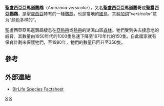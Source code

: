 {{Speciesbox
| image = Amazona versicolor -St Lucia-5a.jpg
| image_caption = 聖盧西亞亞馬遜鸚鵡
| status = VU
| status_system = iucn3.1
| genus = Amazona
| species = versicolor
| authority = ([[菲利普·路德維希·施塔蒂烏斯·米勒|Müller]], 1776)
}}
'''聖盧西亞亞馬遜鸚鵡'''（''Amazona versicolor''），又名'''聖盧西亞亞馬遜鸚哥'''或'''聖露西亞鸚鵡'''，是[[聖盧西亞|聖盧西亞]]特有的一種[[鸚鵡|鸚鵡]]，也是當地的[[國鳥|國鳥]]。其[[种加词|种加词]]“''versicolor''”意为“颜色多样的”。

聖盧西亞亞馬遜鸚鵡棲息在[[亞熱帶|亞熱帶]]或[[熱帶|熱帶]]的潮濕山區[[森林|森林]]。牠們受到失去棲息地的威脅，其數量由1950年代的1000隻急速下降至1970年代的150隻。自此國家就有保育計劃來保護牠們，至1990年，牠們的數量已回升至350隻。

== 參考 ==
{{reflist}}

== 外部連結 ==
* [http://www.birdlife.org/datazone/search/species_search.html?action=SpcHTMDetails.asp&sid=1687&m=0 BirLife Species Factsheet]
{{Taxonbar|from=Q373310}}

[[Category:亞馬遜鸚鵡屬|S]]
[[Category:1776年描述的鸟类|S]]